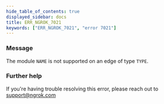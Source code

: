 ```yaml
---
hide_table_of_contents: true
displayed_sidebar: docs
title: ERR_NGROK_7021
keywords: ["ERR_NGROK_7021", "error 7021"]
---
```


### Message

The module `NAME` is not supported on an edge of type `TYPE`.

### Further help

If you're having trouble resolving this error, please reach out to [support@ngrok.com](mailto:support@ngrok.com?subject=Help%20with%20ERR_NGROK_7021)
